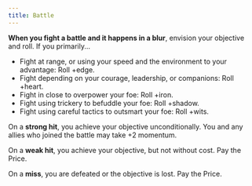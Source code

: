 ```yaml
---
title: Battle
---
```


**When you fight a battle and it happens in a blur**, envision your objective and roll. If you primarily...

- Fight at range, or using your speed and the environment to your advantage: Roll +edge.
- Fight depending on your courage, leadership, or companions: Roll +heart.
- Fight in close to overpower your foe: Roll +iron.
- Fight using trickery to befuddle your foe: Roll +shadow.
- Fight using careful tactics to outsmart your foe: Roll +wits.

On a **strong hit**, you achieve your objective unconditionally. You and any allies who joined the battle may take +2 momentum.

On a **weak hit**, you achieve your objective, but not without cost. <RouterLink to='/moves/fate/pay_the_price'>Pay the Price</RouterLink>.

On a **miss**, you are defeated or the objective is lost. <RouterLink to='/moves/fate/pay_the_price'>Pay the Price</RouterLink>.
